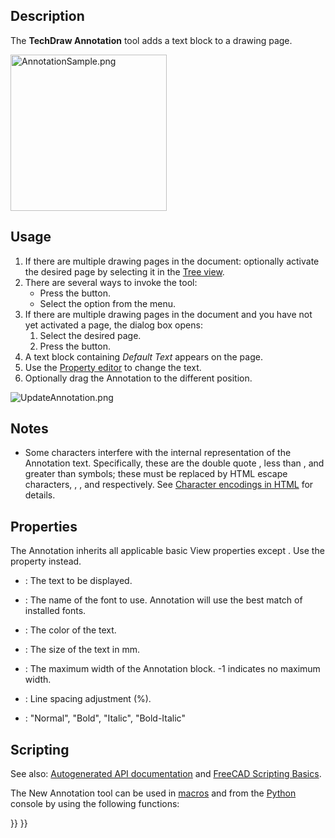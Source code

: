 <languages/>

{{Docnav
|[[TechDraw_GeometricHatch|GeometricHatch]]
|[[TechDraw_LeaderLine|LeaderLine]]
|[[TechDraw_Workbench|TechDraw]]
|IconL=TechDraw_GeometricHatch.svg
|IconR=TechDraw_LeaderLine.svg
|IconC=Workbench_TechDraw.svg
}}

{{GuiCommand
|Name=TechDraw Annotation
|MenuLocation=TechDraw → Annotations → Insert Annotation
|Workbenches=[[TechDraw_Workbench|TechDraw]]
|SeeAlso=[[TechDraw_RichTextAnnotation|TechDraw RichTextAnnotation]]
}}

==Description==

The '''TechDraw Annotation''' tool adds a text block to a drawing page.

[[Image:AnnotationSample.png|250px]]
{{Caption|Annotation in the drawing page}}

==Usage==

# If there are multiple drawing pages in the document: optionally activate the desired page by selecting it in the [[Tree_view|Tree view]].
# There are several ways to invoke the tool:
#* Press the {{Button|[[Image:TechDraw_Annotation.svg|16px]] [[TechDraw_Annotation|Insert Annotation]]}} button.
#* Select the {{MenuCommand|TechDraw → Annotations → [[Image:TechDraw_Annotation.svg|16px]] Insert Annotation}} option from the menu.
# If there are multiple drawing pages in the document and you have not yet activated a page, the {{MenuCommand|Page Chooser}} dialog box opens:
## Select the desired page.
## Press the {{Button|OK}} button.
# A text block containing ''Default Text'' appears on the page.
# Use the [[Property_editor|Property editor]] to change the text.
# Optionally drag the Annotation to the different position.

[[File:UpdateAnnotation.png]]
{{Caption|Modifying the annotation through the Property editor}}

==Notes==

<!-- Editor's and Traducer's note: do not change the &amp; values, they are used to escape the symbols and show them verbatim -->
* Some characters interfere with the internal representation of the Annotation text.  Specifically, these are the double quote {{incode|"}}, less than {{incode|<}}, and greater than {{incode|>}} symbols; these must be replaced by HTML escape characters, {{incode|&amp;quot;}}, {{incode|&amp;lt;}}, and {{incode|&amp;gt;}} respectively. See [https://en.wikipedia.org/wiki/Character_encodings_in_HTML#HTML_character_references Character encodings in HTML] for details.

==Properties==

The Annotation inherits all applicable basic View properties except {{PropertyData|Scale}}. Use the {{PropertyData|TextSize}} property instead.

* {{PropertyData|Text}}: The text to be displayed.
* {{PropertyData|Font}}: The name of the font to use.  Annotation will use the best match of installed fonts.
* {{PropertyData|TextColor}}: The color of the text. 
* {{PropertyData|TextSize}}: The size of the text in mm. 
* {{PropertyData|MaxWidth}}: The maximum width of the Annotation block. -1 indicates no maximum width. 
* {{PropertyData|LineSpace}}: Line spacing adjustment (%).
* {{PropertyData|TextStyle}}: "Normal", "Bold", "Italic", "Bold-Italic"

==Scripting==

See also: [https://freecad.github.io/SourceDoc/ Autogenerated API documentation] and [[FreeCAD_Scripting_Basics|FreeCAD Scripting Basics]].

The New Annotation tool can be used in [[Macros|macros]] and from the [[Python|Python]] console by using the following functions:

{{Code|code=
anno = FreeCAD.ActiveDocument.addObject('TechDraw::DrawViewAnnotation','TestAnno')
anno.Text = ['Different Text']
anno.TextStyle = 'Bold'
rc = page.addView(anno)
}}


{{Docnav
|[[TechDraw_GeometricHatch|GeometricHatch]]
|[[TechDraw_LeaderLine|LeaderLine]]
|[[TechDraw_Workbench|TechDraw]]
|IconL=TechDraw_GeometricHatch.svg
|IconR=TechDraw_LeaderLine.svg
|IconC=Workbench_TechDraw.svg
}}

{{TechDraw_Tools_navi{{#translation:}}}}
{{Userdocnavi{{#translation:}}}}